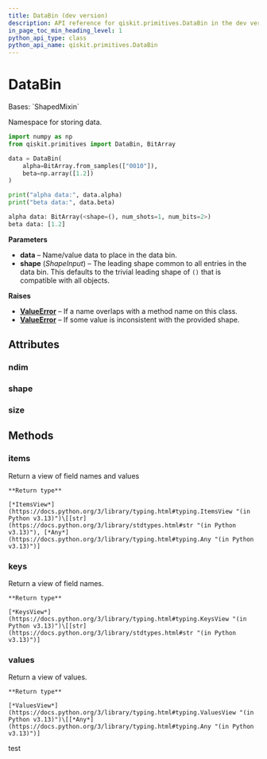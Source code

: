 ```yaml
---
title: DataBin (dev version)
description: API reference for qiskit.primitives.DataBin in the dev version of qiskit
in_page_toc_min_heading_level: 1
python_api_type: class
python_api_name: qiskit.primitives.DataBin
---
```


# DataBin

<Class id="qiskit.primitives.DataBin" isDedicatedPage={true} github="https://github.com/Qiskit/qiskit/tree/stable/1.3/qiskit/primitives/containers/data_bin.py#L32-L151" signature="qiskit.primitives.DataBin(*, shape=(), **data)" modifiers="class">
  Bases: `ShapedMixin`

  Namespace for storing data.

  ```python
  import numpy as np
  from qiskit.primitives import DataBin, BitArray

  data = DataBin(
      alpha=BitArray.from_samples(["0010"]),
      beta=np.array([1.2])
  )

  print("alpha data:", data.alpha)
  print("beta data:", data.beta)
  ```

  ```python
  alpha data: BitArray(<shape=(), num_shots=1, num_bits=2>)
  beta data: [1.2]
  ```

  **Parameters**

  *   **data** – Name/value data to place in the data bin.
  *   **shape** (*ShapeInput*) – The leading shape common to all entries in the data bin. This defaults to the trivial leading shape of `()` that is compatible with all objects.

  **Raises**

  *   [**ValueError**](https://docs.python.org/3/library/exceptions.html#ValueError "(in Python v3.13)") – If a name overlaps with a method name on this class.
  *   [**ValueError**](https://docs.python.org/3/library/exceptions.html#ValueError "(in Python v3.13)") – If some value is inconsistent with the provided shape.

  ## Attributes

  ### ndim

  <Attribute id="qiskit.primitives.DataBin.ndim" />

  ### shape

  <Attribute id="qiskit.primitives.DataBin.shape" />

  ### size

  <Attribute id="qiskit.primitives.DataBin.size" />

  ## Methods

  ### items

  <Function id="qiskit.primitives.DataBin.items" github="https://github.com/Qiskit/qiskit/tree/stable/1.3/qiskit/primitives/containers/data_bin.py#L133-L135" signature="items()">
    Return a view of field names and values

    **Return type**

    [*ItemsView*](https://docs.python.org/3/library/typing.html#typing.ItemsView "(in Python v3.13)")\[[str](https://docs.python.org/3/library/stdtypes.html#str "(in Python v3.13)"), [*Any*](https://docs.python.org/3/library/typing.html#typing.Any "(in Python v3.13)")]
  </Function>

  ### keys

  <Function id="qiskit.primitives.DataBin.keys" github="https://github.com/Qiskit/qiskit/tree/stable/1.3/qiskit/primitives/containers/data_bin.py#L125-L127" signature="keys()">
    Return a view of field names.

    **Return type**

    [*KeysView*](https://docs.python.org/3/library/typing.html#typing.KeysView "(in Python v3.13)")\[[str](https://docs.python.org/3/library/stdtypes.html#str "(in Python v3.13)")]
  </Function>

  ### values

  <Function id="qiskit.primitives.DataBin.values" github="https://github.com/Qiskit/qiskit/tree/stable/1.3/qiskit/primitives/containers/data_bin.py#L129-L131" signature="values()">
    Return a view of values.

    **Return type**

    [*ValuesView*](https://docs.python.org/3/library/typing.html#typing.ValuesView "(in Python v3.13)")\[[*Any*](https://docs.python.org/3/library/typing.html#typing.Any "(in Python v3.13)")]
  </Function>
</Class>

test
